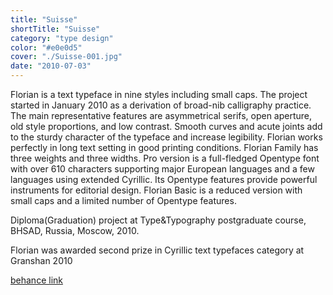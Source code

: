 ```yaml
---
title: "Suisse"
shortTitle: "Suisse"
category: "type design"
color: "#e0e0d5"
cover: "./Suisse-001.jpg"
date: "2010-07-03"
---
```


Florian is a text typeface in nine styles including small caps. The project started in January 2010 as a derivation of broad-nib calligraphy practice. The main representative features are asymmetrical serifs, open aperture, old style proportions, and low contrast. Smooth curves and acute joints add to the sturdy character of the typeface and increase legibility. Florian works perfectly in long text setting in good printing conditions. Florian Family has three weights and three widths. Pro version is a full-fledged Opentype font with over 610 characters supporting major European languages and a few languages using extended Cyrillic. Its Opentype features provide powerful instruments for editorial design. Florian Basic is a reduced version with small caps and a limited number of Opentype features.

Diploma(Graduation) project at Type&Typography postgraduate course, BHSAD, Russia, Moscow, 2010.

Florian was awarded second prize in Cyrillic text typefaces category at Granshan 2010

<a href="https://www.behance.net/gallery/548744/Florian-Family">behance link</a>
